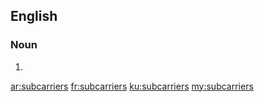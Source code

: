 ==English==

===Noun===
{{head|en|plural}}

# {{plural of|subcarrier|lang=en|nocat=1}}

[[ar:subcarriers]]
[[fr:subcarriers]]
[[ku:subcarriers]]
[[my:subcarriers]]